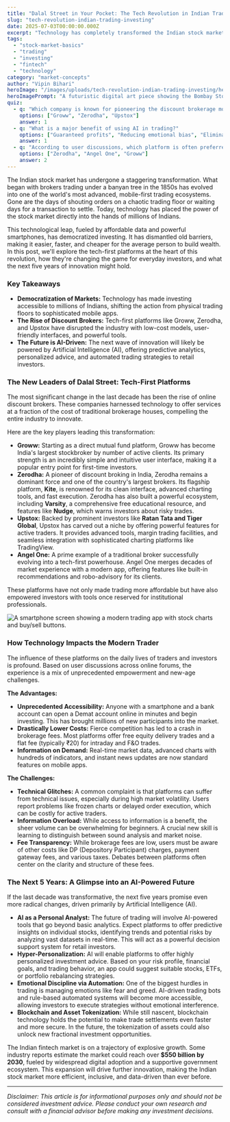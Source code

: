 ```yaml
---
title: "Dalal Street in Your Pocket: The Tech Revolution in Indian Trading"
slug: "tech-revolution-indian-trading-investing"
date: 2025-07-03T00:00:00.000Z
excerpt: "Technology has completely transformed the Indian stock market. Discover the tech-first platforms leading the charge, how they impact daily trading, and what the future holds for investors."
tags:
  - "stock-market-basics"
  - "trading"
  - "investing"
  - "fintech"
  - "technology"
category: "market-concepts"
author: "Vipin Bihari"
heroImage: "/images/uploads/tech-revolution-indian-trading-investing/hero-image.jpg"
heroImagePrompt: "A futuristic digital art piece showing the Bombay Stock Exchange building transforming into a smartphone, with stock charts and data streams flowing out, symbolizing the shift from physical to digital trading in India."
quiz:
  - q: "Which company is known for pioneering the discount brokerage model in India?"
    options: ["Groww", "Zerodha", "Upstox"]
    answer: 1
  - q: "What is a major benefit of using AI in trading?"
    options: ["Guaranteed profits", "Reducing emotional bias", "Eliminating all risk"]
    answer: 1
  - q: "According to user discussions, which platform is often preferred for its beginner-friendly user interface?"
    options: ["Zerodha", "Angel One", "Groww"]
    answer: 2
---
```


The Indian stock market has undergone a staggering transformation. What began with brokers trading under a banyan tree in the 1850s has evolved into one of the world's most advanced, mobile-first trading ecosystems. Gone are the days of shouting orders on a chaotic trading floor or waiting days for a transaction to settle. Today, technology has placed the power of the stock market directly into the hands of millions of Indians.

This technological leap, fueled by affordable data and powerful smartphones, has democratized investing. It has dismantled old barriers, making it easier, faster, and cheaper for the average person to build wealth. In this post, we'll explore the tech-first platforms at the heart of this revolution, how they're changing the game for everyday investors, and what the next five years of innovation might hold.

### Key Takeaways
*   **Democratization of Markets:** Technology has made investing accessible to millions of Indians, shifting the action from physical trading floors to sophisticated mobile apps.
*   **The Rise of Discount Brokers:** Tech-first platforms like Groww, Zerodha, and Upstox have disrupted the industry with low-cost models, user-friendly interfaces, and powerful tools.
*   **The Future is AI-Driven:** The next wave of innovation will likely be powered by Artificial Intelligence (AI), offering predictive analytics, personalized advice, and automated trading strategies to retail investors.

### The New Leaders of Dalal Street: Tech-First Platforms

The most significant change in the last decade has been the rise of online discount brokers. These companies harnessed technology to offer services at a fraction of the cost of traditional brokerage houses, compelling the entire industry to innovate.

Here are the key players leading this transformation:

*   **Groww:** Starting as a direct mutual fund platform, Groww has become India's largest stockbroker by number of active clients. Its primary strength is an incredibly simple and intuitive user interface, making it a popular entry point for first-time investors.
*   **Zerodha:** A pioneer of discount broking in India, Zerodha remains a dominant force and one of the country's largest brokers. Its flagship platform, **Kite**, is renowned for its clean interface, advanced charting tools, and fast execution. Zerodha has also built a powerful ecosystem, including **Varsity**, a comprehensive free educational resource, and features like **Nudge**, which warns investors about risky trades.
*   **Upstox:** Backed by prominent investors like **Ratan Tata and Tiger Global**, Upstox has carved out a niche by offering powerful features for active traders. It provides advanced tools, margin trading facilities, and seamless integration with sophisticated charting platforms like TradingView.
*   **Angel One:** A prime example of a traditional broker successfully evolving into a tech-first powerhouse. Angel One merges decades of market experience with a modern app, offering features like built-in recommendations and robo-advisory for its clients.

These platforms have not only made trading more affordable but have also empowered investors with tools once reserved for institutional professionals.

![A smartphone screen showing a modern trading app with stock charts and buy/sell buttons.](/images/uploads/tech-revolution-indian-trading-investing/trading-app-interface.png)

### How Technology Impacts the Modern Trader

The influence of these platforms on the daily lives of traders and investors is profound. Based on user discussions across online forums, the experience is a mix of unprecedented empowerment and new-age challenges.

**The Advantages:**

*   **Unprecedented Accessibility:** Anyone with a smartphone and a bank account can open a Demat account online in minutes and begin investing. This has brought millions of new participants into the market.
*   **Drastically Lower Costs:** Fierce competition has led to a crash in brokerage fees. Most platforms offer free equity delivery trades and a flat fee (typically ₹20) for intraday and F&O trades.
*   **Information on Demand:** Real-time market data, advanced charts with hundreds of indicators, and instant news updates are now standard features on mobile apps.

**The Challenges:**

*   **Technical Glitches:** A common complaint is that platforms can suffer from technical issues, especially during high market volatility. Users report problems like frozen charts or delayed order execution, which can be costly for active traders.
*   **Information Overload:** While access to information is a benefit, the sheer volume can be overwhelming for beginners. A crucial new skill is learning to distinguish between sound analysis and market noise.
*   **Fee Transparency:** While brokerage fees are low, users must be aware of other costs like DP (Depository Participant) charges, payment gateway fees, and various taxes. Debates between platforms often center on the clarity and structure of these fees.

### The Next 5 Years: A Glimpse into an AI-Powered Future

If the last decade was transformative, the next five years promise even more radical changes, driven primarily by Artificial Intelligence (AI).

*   **AI as a Personal Analyst:** The future of trading will involve AI-powered tools that go beyond basic analytics. Expect platforms to offer predictive insights on individual stocks, identifying trends and potential risks by analyzing vast datasets in real-time. This will act as a powerful decision support system for retail investors.
*   **Hyper-Personalization:** AI will enable platforms to offer highly personalized investment advice. Based on your risk profile, financial goals, and trading behavior, an app could suggest suitable stocks, ETFs, or portfolio rebalancing strategies.
*   **Emotional Discipline via Automation:** One of the biggest hurdles in trading is managing emotions like fear and greed. AI-driven trading bots and rule-based automated systems will become more accessible, allowing investors to execute strategies without emotional interference.
*   **Blockchain and Asset Tokenization:** While still nascent, blockchain technology holds the potential to make trade settlements even faster and more secure. In the future, the tokenization of assets could also unlock new fractional investment opportunities.

The Indian fintech market is on a trajectory of explosive growth. Some industry reports estimate the market could reach over **$550 billion by 2030**, fueled by widespread digital adoption and a supportive government ecosystem. This expansion will drive further innovation, making the Indian stock market more efficient, inclusive, and data-driven than ever before.

***

*Disclaimer: This article is for informational purposes only and should not be considered investment advice. Please conduct your own research and consult with a financial advisor before making any investment decisions.*